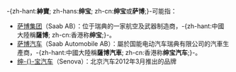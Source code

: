 {{noteTA
|1=zh-hant:紳寶; zh-hans:绅宝; zh-cn:萨博;
}}
-{zh-hant:'''紳寶'''; zh-hans:'''绅宝'''; zh-cn:'''绅宝'''或'''萨博''';}-可能指：
*[[萨博集团|萨博集团]]（Saab AB）：位于瑞典的一家航空及武器制造商，-{zh-hant:中國大陸稱'''薩博'''; zh-cn:香港称'''绅宝''';}-。
*[[萨博汽车|萨博汽车]]（Saab Automobile AB）：屬於国能电动汽车瑞典有限公司的汽車生產商，-{zh-hant:中國大陸稱'''薩博汽車'''; zh-cn:香港称'''绅宝汽车''';}-。
*[[绅宝汽车|绅-{}-宝汽车]]（Senova）：北京汽车2012年3月推出的品牌
{{Disambig|S|Cat=二字消歧義}}